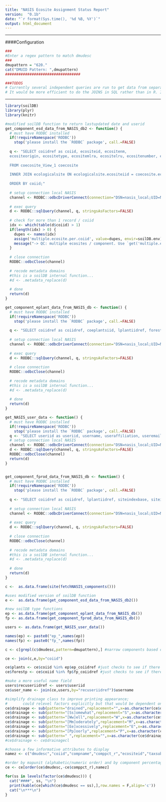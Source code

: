 ```yaml
---
title: "NASIS Ecosite Assignment Status Report"
version:  "0.1b"
date: "`r format(Sys.time(), '%d %B, %Y')`"
output: html_document
---
```


***

####Configuration
```r
###
#Enter a regex pattern to match dmudesc
###
dmupattern = "620."
cat("DMUID Pattern: ",dmupattern)
##################################

###TODOS
# Currently several independent queries are run to get data from separate tables. 
# It would be more efficient to do the JOINS in SQL rather than in R. I just wasn't sure which tables I'd need so I decided to do all joins on R side.
```

***

```r
library(soilDB)
library(plyr) 
library(knitr)

#modified soilDB function to return lastupdated date and userid
get_component_esd_data_from_NASIS_db2 <- function() {
  # must have RODBC installed
  if(!requireNamespace('RODBC'))
    stop('please install the `RODBC` package', call.=FALSE)
  
  q <- "SELECT coiidref as coiid, ecositeid, ecositenm, 
  ecositeorigin, ecositetype, ecositemlra, ecositelru, ecositenumber, ecositestate, coecosite.recwlupdated, coecosite.recuseriidref
  
  FROM coecosite_View_1 coecosite
  
  INNER JOIN ecologicalsite ON ecologicalsite.ecositeiid = coecosite.ecositeiidref
  
  ORDER BY coiid;"
  
  # setup connection local NASIS
  channel <- RODBC::odbcDriverConnect(connection="DSN=nasis_local;UID=NasisSqlRO;PWD=nasisRe@d0n1y")
  
  # exec query
  d <- RODBC::sqlQuery(channel, q, stringsAsFactors=FALSE)
  
  # check for more than 1 record / coiid
  idx <- which(table(d$coiid) > 1)
  if(length(idx) > 0) {
    dupes <- names(idx)
    assign('multiple.ecosite.per.coiid', value=dupes, envir=soilDB.env)
    message("-> QC: multiple ecosites / component. Use `get('multiple.ecosite.per.coiid', envir=soilDB.env)` for related coiid values.")
  }
    
  # close connection
  RODBC::odbcClose(channel)
  
  # recode metadata domains
  #this is a soilDB internal function...
  #d <- .metadata_replace(d)
  
  # done
  return(d)
}

get_component_eplant_data_from_NASIS_db <- function() {
  # must have RODBC installed
  if(!requireNamespace('RODBC'))
    stop('please install the `RODBC` package', call.=FALSE)
  
  q <- "SELECT coiidref as coiidref, coeplantsiid, lplantiidref, forestunprod, rangeprod, coeplants.recwlupdated, coeplants.recuseriidref FROM coeplants;"
  
  # setup connection local NASIS
  channel <- RODBC::odbcDriverConnect(connection="DSN=nasis_local;UID=NasisSqlRO;PWD=nasisRe@d0n1y")
  
  # exec query
  d <- RODBC::sqlQuery(channel, q, stringsAsFactors=FALSE)
  
  # close connection
  RODBC::odbcClose(channel)
  
  # recode metadata domains
  #this is a soilDB internal function...
  #d <- .metadata_replace(d)
  
  # done
  return(d)
}

get_NASIS_user_data <- function() {
  # must have RODBC installed
  if(!requireNamespace('RODBC'))
    stop('please install the `RODBC` package', call.=FALSE)
  q <- "SELECT useriid as useriid, username, useraffiliation, useremailaddr FROM nasisuser;"
  # setup connection local NASIS
  channel <- RODBC::odbcDriverConnect(connection="DSN=nasis_local;UID=NasisSqlRO;PWD=nasisRe@d0n1y")
  d <- RODBC::sqlQuery(channel, q, stringsAsFactors=FALSE)
  RODBC::odbcClose(channel)
  return(d)
}


get_component_fprod_data_from_NASIS_db <- function() {
  # must have RODBC installed
  if(!requireNamespace('RODBC'))
    stop('please install the `RODBC` package', call.=FALSE)
  
  q <- "SELECT coiidref as coiidref, lplantiidref, siteindexbase, siteindex, siteindexstddev, fprodcmai, fprodage, coforprod.recwlupdated, coforprod.recuseriidref FROM coforprod;"
  
  # setup connection local NASIS
  channel <- RODBC::odbcDriverConnect(connection="DSN=nasis_local;UID=NasisSqlRO;PWD=nasisRe@d0n1y")
  
  # exec query
  d <- RODBC::sqlQuery(channel, q, stringsAsFactors=FALSE)
  
  # close connection
  RODBC::odbcClose(channel)
  
  # recode metadata domains
  #this is a soilDB internal function...
  #d <- .metadata_replace(d)
  
  # done
  return(d)
}

c <-  as.data.frame(site(fetchNASIS_components()))

#uses modified version of soilDB function
e <-  as.data.frame(get_component_esd_data_from_NASIS_db2())

#new soilDB type functions
ep <- as.data.frame(get_component_eplant_data_from_NASIS_db())
fp <- as.data.frame(get_component_fprod_data_from_NASIS_db())

users <- as.data.frame(get_NASIS_user_data())

names(ep) <- paste0("ep_",names(ep))
names(fp) <- paste0("fp_",names(fp))

c <- c[grepl(c$dmudesc,pattern=dmupattern),] #narrow components based on user supplied pattern

ce <- join(c,e,by="coiid")

ce$plants <- ce$coiid %in% ep$ep_coiidref #just checks to see if there is at least one existing plants record correspondign to the component id
ce$forestp <- ce$coiid %in% fp$fp_coiidref #just checks to see if there is at least one forest prod record correspondign to the component id

#make a more useful name field
users$recuseriidref <- users$useriid
ce$user_name <- join(ce,users,by="recuseriidref")$username

#simplify drainage class to improve printing appearance; 
#       could relevel factors explicitly but that would be dependent on all classes occuring in the original dataset.
ce$drainage <- sub(pattern="drained",replacement="",x=as.character(ce$drainagecl))
ce$drainage <- sub(pattern="[Ss]omewhat",replacement="S",x=as.character(ce$drainage))
ce$drainage <- sub(pattern="[Ww]ell",replacement="W",x=as.character(ce$drainage))
ce$drainage <- sub(pattern="[Mm]oderately",replacement="M",x=as.character(ce$drainage))
ce$drainage <- sub(pattern="[Ee]xcessively",replacement="E",x=as.character(ce$drainage))
ce$drainage <- sub(pattern="[Pp]oorly",replacement="P",x=as.character(ce$drainage))
ce$drainage <- sub(pattern=" ",replacement="",x=as.character(ce$drainage))
#ce$drainage <- ce$drainagecl

#choose a few informative attributes to display
namez <- c("dmudesc","coiid","compname","comppct_r","ecositeid","taxsubgrp","taxpartsize","drainage","plants","forestp","recwlupdated","user_name")

#order by mapunit (alphabetic/numeric order) and by component percentage (largest first)
ce <- ce[order(ce$dmudesc,-ce$comppct_r),namez]
```

```r
for(ss in levels(factor(ce$dmudesc))) {
  cat("####", ss, "\n")
  print(kable(ce[which(ce$dmudesc == ss),],row.names = F,align='c'))
  cat("\n***\n")
}
```